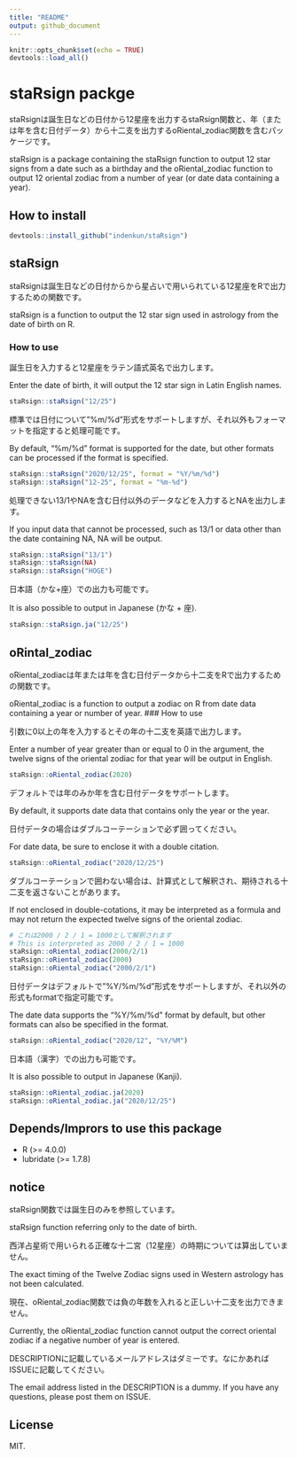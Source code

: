 ```yaml
---
title: "README"
output: github_document
---
```


```r
knitr::opts_chunk$set(echo = TRUE)
devtools::load_all()
```

# staRsign packge

staRsignは誕生日などの日付から12星座を出力するstaRsign関数と、年（または年を含む日付データ）から十二支を出力するoRiental_zodiac関数を含むパッケージです。

staRsign is a package containing the staRsign function to output 12 star signs from a date such as a birthday and the oRiental_zodiac function to output 12 oriental zodiac from a number of year (or date data containing a year).


## How to install

```r
devtools::install_github("indenkun/staRsign")
```
## staRsign

staRsignは誕生日などの日付からから星占いで用いられている12星座をRで出力するための関数です。

staRsign is a function to output the 12 star sign used in astrology from the date of birth on R.

### How to use

誕生日を入力すると12星座をラテン語式英名で出力します。

Enter the date of birth, it will output the 12 star sign in Latin English names.
```r
staRsign::staRsign("12/25")
```

標準では日付について"%m/%d"形式をサポートしますが、それ以外もフォーマットを指定すると処理可能です。

By default, "%m/%d" format is supported for the date, but other formats can be processed if the format is specified.
```r
staRsign::staRsign("2020/12/25", format = "%Y/%m/%d")
staRsign::staRsign("12-25", format = "%m-%d")
```

処理できない13/1やNAを含む日付以外のデータなどを入力するとNAを出力します。

If you input data that cannot be processed, such as 13/1 or data other than the date containing NA, NA will be output.
```r
staRsign::staRsign("13/1")
staRsign::staRsign(NA)
staRsign::staRsign("HOGE")
```

日本語（かな+座）での出力も可能です。

It is also possible to output in Japanese (かな + 座).
```r
staRsign::staRsign.ja("12/25")
```

## oRintal_zodiac

oRiental_zodiacは年または年を含む日付データから十二支をRで出力するための関数です。

oRiental_zodiac is a function to output a zodiac on R from date data containing a year or number of year.
### How to use

引数に0以上の年を入力するとその年の十二支を英語で出力します。

Enter a number of year greater than or equal to 0 in the argument, the twelve signs of the oriental zodiac for that year will be output in English.
```r
staRsign::oRiental_zodiac(2020)
```

デフォルトでは年のみか年を含む日付データをサポートします。

By default, it supports date data that contains only the year or the year.

日付データの場合はダブルコーテーションで必ず囲ってください。

For date data, be sure to enclose it with a double citation.
```r
staRsign::oRiental_zodiac("2020/12/25")
```

ダブルコーテーションで囲わない場合は、計算式として解釈され、期待される十二支を返さないことがあります。

If not enclosed in double-cotations, it may be interpreted as a formula and may not return the expected twelve signs of the oriental zodiac.
```r
# これは2000 / 2 / 1 = 1000として解釈されます 
# This is interpreted as 2000 / 2 / 1 = 1000
staRsign::oRiental_zodiac(2000/2/1)
staRsign::oRiental_zodiac(2000)
staRsign::oRiental_zodiac("2000/2/1")
```

日付データはデフォルトで"%Y/%m/%d"形式をサポートしますが、それ以外の形式もformatで指定可能です。

The date data supports the "%Y/%m/%d" format by default, but other formats can also be specified in the format.
```r
staRsign::oRiental_zodiac("2020/12", "%Y/%M")
```

日本語（漢字）での出力も可能です。

It is also possible to output in Japanese (Kanji).
```r
staRsign::oRiental_zodiac.ja(2020)
staRsign::oRiental_zodiac.ja("2020/12/25")
```


## Depends/Imprors to use this package

- R (>= 4.0.0)
- lubridate (>= 1.7.8)

## notice

staRsign関数では誕生日のみを参照しています。

staRsign function referring only to the date of birth.

西洋占星術で用いられる正確な十二宮（12星座）の時期については算出していません。

The exact timing of the Twelve Zodiac signs used in Western astrology has not been calculated.

現在、oRiental_zodiac関数では負の年数を入れると正しい十二支を出力できません。

Currently, the oRiental_zodiac function cannot output the correct oriental zodiac if a negative number of year is entered.

DESCRIPTIONに記載しているメールアドレスはダミーです。なにかあればISSUEに記載してください。

The email address listed in the DESCRIPTION is a dummy. If you have any questions, please post them on ISSUE.

## License

MIT.
